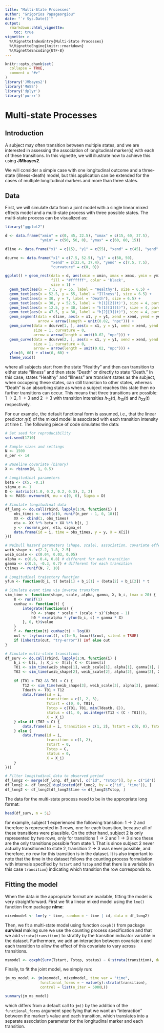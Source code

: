 ```yaml
---
title: "Multi-State Processes"
author: "Grigorios Papageorgiou"
date: "`r Sys.Date()`"
output:
  rmarkdown::html_vignette:
    toc: true
vignette: >
  %\VignetteIndexEntry{Multi-State Processes}
  %\VignetteEngine{knitr::rmarkdown}
  %\VignetteEncoding{UTF-8}
---
```


```r
knitr::opts_chunk$set(
  collapse = TRUE,
  comment = "#>"
)
library('JMbayes2')
library('MASS')
library('dplyr')
library('purrr')
```

# Multi-state Processes
## Introduction
A subject may often transition between multiple states, and we are interested in assessing the association of longitudinal marker(s) with each of these transitions. In this vignette, we will illustrate how to achieve this using **JMbayes2**. 

We will consider a simple case with one longitudinal outcome and a three-state (illness-death) model, but this application can be extended for the cases of multiple longitudinal markers and more than three states. 

## Data
First, we will simulate data from a joint model with a single linear mixed effects model and a multi-state process with three possible states. The multi-state process can be visualized as:
```r
library("ggplot2")

d <- data.frame("xmin" = c(0, 45, 22.5), "xmax" = c(15, 60, 37.5), 
                "ymin" = c(50, 50, 0), "ymax" = c(60, 60, 15))

dline <- data.frame("x1" = c(15), "y1" = c(55), "xend" = c(45), "yend" = c(55))

dcurve <- data.frame("x1" = c(7.5, 52.5), "y1" = c(50, 50), 
                     "xend" = c(22.4, 37.4), "yend" = c(7.5, 7.5), 
                     "curvature" = c(0, 0))

ggplot() + geom_rect(data = d, aes(xmin = xmin, xmax = xmax, ymin = ymin, ymax = ymax), 
                     fill = "#ffffff", color = 'black', 
                     size = 1) + 
  geom_text(aes(x = 7.5, y = 55, label = "Healthy"), size = 6.5) +
  geom_text(aes(x = 52.5, y = 55, label = "Illness"), size = 6.5) +
  geom_text(aes(x = 30, y = 7, label = "Death"), size = 6.5) +
  geom_text(aes(x = 30, y = 52.5, label = 'h[1][2](t)'), size = 4, parse = TRUE) +
  geom_text(aes(x = 12.5, y = 30, label = "h[1][3](t)"), size = 4, parse = TRUE) +
  geom_text(aes(x = 47.5, y = 30, label = "h[2][3](t)"), size = 4, parse = TRUE) +
  geom_segment(data = dline, aes(x = x1, y = y1, xend = xend, yend = yend), size = 1, 
               arrow = arrow(length = unit(0.02, "npc"))) + 
  geom_curve(data = dcurve[1, ], aes(x = x1, y = y1, xend = xend, yend = yend), 
             size = 1, curvature = 0, 
             arrow = arrow(length = unit(0.02, "npc"))) +
  geom_curve(data = dcurve[2, ], aes(x = x1, y = y1, xend = xend, yend = yend), 
             size = 1, curvature = 0, 
             arrow = arrow(length = unit(0.02, "npc"))) +
  ylim(0, 60) + xlim(0, 60) + 
  theme_void()
```

where all subjects start from the state "Healthy" and then can transition to either state "Illness" and then state "Death" or directly to state "Death." In this case, states "Healthy" and "Illness" are *transient* states as the subject, when occupying these states, can still transition to other states, whereas "Death" is an absorbing state as when a subject reaches this state then no further transitions can occur. This means that three transitions are possible: $1 \rightarrow 2$, $1 \rightarrow 3$ and $2 \rightarrow 3$ with transition intensities $h_{12}\left(t\right)$, $h_{13}\left(t\right)$ and $h_{23}\left(t\right)$ respectively. 

For our example, the default functional form is assumed, i.e., that the linear predictor $\eta(t)$ of the mixed model is associated with each transition intensity at time $t$. The following piece of code simulates the data:
```r
# Set seed for reproducibility
set.seed(1710)

# Sample sizes and settings
N <- 1500
n_per <- 14

# Baseline covariate (binary)
X <- rbinom(N, 1, 0.5)

# Longitudinal parameters
beta <- c(5, -0.1)
sigma_e <- 1
D <- matrix(c(1.0, 0.2, 0.2, 0.3), 2, 2)
b <- MASS::mvrnorm(N, mu = c(0, 0), Sigma = D)

# Simulate longitudinal data
df_long <- do.call(rbind, lapply(1:N, function(i) {
    obs_times <- sort(c(0, runif(n_per - 1, 0, 18)))
    XX <- cbind(1, obs_times)
    eta <- XX %*% beta + XX %*% b[i, ]
    y <- rnorm(n_per, eta, sigma_e)
    data.frame(id = i, time = obs_times, y = y, X = X[i])
}))

# Weibull hazard parameters (shape, scale), association, covariate effects
weib_shape <- c(2.2, 1.8, 2.5)
weib_scale <- c(0.04, 0.03, 0.05)
alpha <- c(0.6, 0.4, 0.8) # different for each transition
gamma <- c(0.5, -0.3, 0.7) # different for each transition
Ctimes <- runif(N, 7, 10)

# Longitudinal trajectory function
yfun <- function(b_i, t) beta[1] + b_i[1] + (beta[2] + b_i[2]) * t

# Simulate event time via inverse transform
sim_time <- function(shape, scale, alpha, gamma, X, b_i, tmax = 20) {
    U <- runif(1)
    cumhaz <- function(t) {
        integrate(function(s) {
            h0 <- shape * scale * (scale * s)^(shape - 1)
            h0 * exp(alpha * yfun(b_i, s) + gamma * X)
        }, 0, t)$value
    }
    f <- function(t) cumhaz(t) + log(U)
    out <- try(uniroot(f, c(1e-5, tmax))$root, silent = TRUE)
    if (inherits(out, "try-error")) Inf else out
}

# Simulate multi-state transitions
df_surv <- do.call(rbind, lapply(1:N, function(i) {
    b_i <- b[i, ]; X_i <- X[i]; C <- Ctimes[i]
    T01 <- sim_time(weib_shape[1], weib_scale[1], alpha[1], gamma[1], X_i, b_i)
    T02 <- sim_time(weib_shape[2], weib_scale[2], alpha[2], gamma[2], X_i, b_i)
    
    if (T01 < T02 && T01 < C) {
        T12 <- sim_time(weib_shape[3], weib_scale[3], alpha[3], gamma[3], X_i, b_i)
        Tdeath <- T01 + T12
        data.frame(id = i, 
                   transition = c(1, 2, 3), 
                   Tstart = c(0, 0, T01), 
                   Tstop = c(T01, T01, min(Tdeath, C)), 
                   status = c(1, 0, as.integer(T12 < (C - T01))), 
                   X = X_i)
    } else if (T02 < C) {
        data.frame(id = i, transition = c(1, 2), Tstart = c(0, 0), Tstop = c(T02, T02), status = c(0, 1), X = X_i)
    } else {
        data.frame(id = i,
                   transition = c(1, 2),
                   Tstart = 0,
                   Tstop = C,
                   status = 0,
                   X = X_i)
    }
}))

# Filter longitudinal data to observed period
df_long2 <- merge(df_long, df_surv[, c("id", "Tstop")], by = c("id"))
df_long2 <- df_long2[!duplicated(df_long2, by = c('id', 'time')), ]
df_long2 <- df_long2[df_long2$time <= df_long2$Tstop, ]

```

The data for the multi-state process need to be in the appropriate long format:
```r
head(df_surv, n = 5L)
```

for example, subject 1 experienced the following transition: $1 \rightarrow 2$ and therefore is represented in 3 rows, one for each transition, because all of these transitions were plausible. On the other hand, subject 2 is only represented by two rows, only for transitions $1 \rightarrow 2$ and $1 \rightarrow 3$ since these are the only transitions possible from state 1. That is since subject 2 never actually transitioned to state 2, transition $2 \rightarrow 3$ was never possible, and therefore, no row for this transition is in the dataset. It is also important to note that the time in the dataset follows the counting process formulation with intervals specified by `Tstart` and `Tstop` and that there is a variable (in this case `transition`) indicating which transition the row corresponds to.

## Fitting the model

When the data in the appropriate format are available, fitting the model is very straightforward. First we fit a linear mixed model using the `lme()` function from package **nlme**:
```r
mixedmodel <- lme(y ~ time, random = ~ time | id, data = df_long2)
```

Then, we fit a multi-state model using function `coxph()` from package **survival** making sure we use the counting process specification and that we add `strata(transition)` to stratify by the transition indicator variable in the dataset. Furthermore, we add an interaction between covariate `X` and each transition to allow the effect of this covariate to vary across transitions.
```r
msmodel <- coxph(Surv(Tstart, Tstop, status) ~ X:strata(transition), data = df_surv, x = TRUE)
```

Finally, to fit the joint model, we simply run:
```r
jm_ms_model <- jm(msmodel, mixedmodel, time_var = "time",
                functional_forms = ~ value(y):strata(transition), 
                control = list(n_iter = 5000L))

summary(jm_ms_model)
```

which differs from a default call to `jm()` by the addition of the `functional_forms` argument specifying that we want an "interaction" between the marker's value and each transition, which translates into a separate association parameter for the longitudinal marker and each transition.
